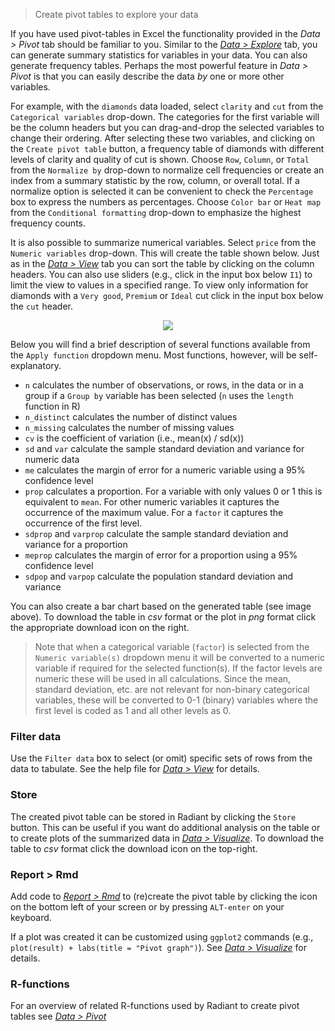 > Create pivot tables to explore your data

If you have used pivot-tables in Excel the functionality provided in the _Data > Pivot_ tab should be familiar to you. Similar to the <a href="https://radiant-rstats.github.io/docs/data/explore.html" target="_blank">_Data > Explore_</a> tab, you can generate summary statistics for variables in your data. You can also generate frequency tables. Perhaps the most powerful feature in _Data > Pivot_ is that you can easily describe the data _by_ one or more other variables.

For example, with the `diamonds` data loaded, select `clarity` and `cut` from the `Categorical variables` drop-down. The categories for the first variable will be the column headers but you can drag-and-drop the selected variables to change their ordering. After selecting these two variables, and clicking on the `Create pivot table` button, a frequency table of diamonds with different levels of clarity and quality of cut is shown. Choose `Row`, `Column`, or `Total` from the `Normalize by` drop-down to normalize cell frequencies or create an index from a summary statistic by the row, column, or overall total. If a normalize option is selected it can be convenient to check the `Percentage` box to express the numbers as percentages. Choose `Color bar` or `Heat map` from the `Conditional formatting` drop-down to emphasize the highest frequency counts.

It is also possible to summarize numerical variables. Select `price` from the `Numeric variables` drop-down. This will create the table shown below. Just as in the <a href="https://radiant-rstats.github.io/docs/data/view.html" target="_blank">_Data > View_</a> tab you can sort the table by clicking on the column headers. You can also use sliders (e.g., click in the input box below `I1`) to limit the view to values in a specified range. To view only information for diamonds with a `Very good`, `Premium` or `Ideal` cut click in the input box below the `cut` header.

<p align="center"><img src="https://radiant-rstats.github.io/docs/data/figures//pivotr.png"></p>

Below you will find a brief description of several functions available from the `Apply function` dropdown menu. Most functions, however, will be self-explanatory.

* `n` calculates the number of observations, or rows, in the data or in a group if a `Group by` variable has been selected (`n` uses the `length` function in R)
* `n_distinct` calculates the number of distinct values
* `n_missing` calculates the number of missing values
* `cv` is the coefficient of variation (i.e., mean(x) / sd(x))
* `sd` and `var` calculate the sample standard deviation and variance for numeric data
* `me` calculates the margin of error for a numeric variable using a 95% confidence level
* `prop` calculates a proportion. For a variable with only values 0 or 1 this is equivalent to `mean`. For other numeric variables it captures the occurrence of the maximum value.
For a `factor` it captures the occurrence of the first level. 
* `sdprop` and `varprop` calculate the sample standard deviation and variance for a proportion
* `meprop` calculates the margin of error for a proportion using a 95% confidence level
* `sdpop` and `varpop` calculate the population standard deviation and variance

You can also create a bar chart based on the generated table (see image above). To download the table in _csv_ format or the plot in _png_ format click the appropriate download icon on the right.

> Note that when a categorical variable (`factor`) is selected from the `Numeric variable(s)` dropdown menu it will be converted to a numeric variable if required for the selected function(s). If the factor levels are numeric these will be used in all calculations. Since the mean, standard deviation, etc. are not relevant for non-binary categorical variables, these will be converted to 0-1 (binary) variables where the first level is coded as 1 and all other levels as 0.

### Filter data

Use the `Filter data` box to select (or omit) specific sets of rows from the data to tabulate. See the help file for <a href="https://radiant-rstats.github.io/docs/data/view.html" target="_blank">_Data > View_</a> for details.

### Store

The created pivot table can be stored in Radiant by clicking the `Store` button. This can be useful if you want do additional analysis on the table or to create plots of the summarized data in <a href="https://radiant-rstats.github.io/docs/data/visualize.html" target="_blank">_Data > Visualize_</a>. To download the table to _csv_ format click the download icon on the top-right.

### Report > Rmd

Add code to <a href="https://radiant-rstats.github.io/docs/data/report_rmd.html" target="_blank">_Report > Rmd_</a> to (re)create the pivot table by clicking the <i title="report results" class="fa fa-edit"></i> icon on the bottom left of your screen or by pressing `ALT-enter` on your keyboard. 

If a plot was created it can be customized using `ggplot2` commands (e.g., `plot(result) + labs(title = "Pivot graph")`). See <a href="https://radiant-rstats.github.io/docs/data/visualize.html" target="_blank">_Data > Visualize_</a> for details.

### R-functions

For an overview of related R-functions used by Radiant to create pivot tables see <a href = " https://radiant-rstats.github.io/radiant.data/reference/index.html#section-data-pivot" target="_blank">_Data > Pivot_</a>
